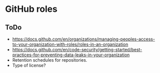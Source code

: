 # GitHub roles


## ToDo  

* [https://docs.github.com/en/organizations/managing-peoples-access-to-your-organization-with-roles/roles-in-an-organization](https://docs.github.com/en/organizations/managing-peoples-access-to-your-organization-with-roles/roles-in-an-organization)  
* [https://docs.github.com/en/code-security/getting-started/best-practices-for-preventing-data-leaks-in-your-organization](https://docs.github.com/en/code-security/getting-started/best-practices-for-preventing-data-leaks-in-your-organization)  
* Retention schedules for repositories.  
* Type of license?  
